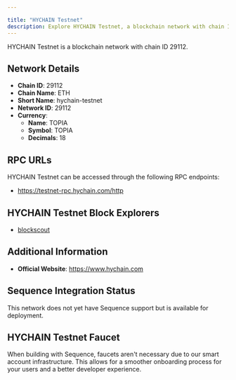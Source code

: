 ```yaml
---

title: "HYCHAIN Testnet"
description: Explore HYCHAIN Testnet, a blockchain network with chain ID 29112. Learn about its native currency, TOPIA, and how to interact with the network.
---
```




HYCHAIN Testnet is a blockchain network with chain ID 29112.

## Network Details

- **Chain ID**: 29112
- **Chain Name**: ETH
- **Short Name**: hychain-testnet
- **Network ID**: 29112
- **Currency**: 
  - **Name**: TOPIA
  - **Symbol**: TOPIA
  - **Decimals**: 18

## RPC URLs

HYCHAIN Testnet can be accessed through the following RPC endpoints:

- https://testnet-rpc.hychain.com/http

## HYCHAIN Testnet Block Explorers

- [blockscout](https://testnet.explorer.hychain.com)

## Additional Information

- **Official Website**: https://www.hychain.com

## Sequence Integration Status

This network does not yet have Sequence support but is available for deployment.

## HYCHAIN Testnet Faucet

When building with Sequence, faucets aren't necessary due to our smart account infrastructure. This allows for a smoother onboarding process for your users and a better developer experience.
